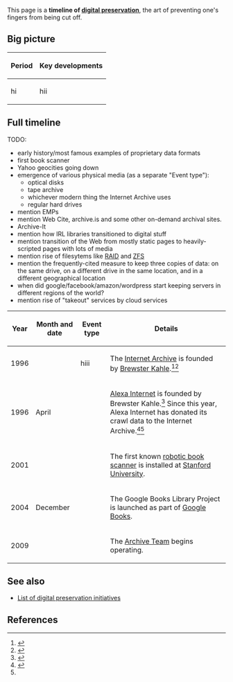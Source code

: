 This page is a '''timeline of [[digital preservation]]''', the art of preventing one's fingers from being cut off.

==Big picture==

{| class="sortable wikitable"
|-
! Period !! Key developments
|-
| hi || hii
|}

==Full timeline==

TODO:

* early history/most famous examples of proprietary data formats
* first book scanner
* Yahoo geocities going down
* emergence of various physical media (as a separate "Event type"):
** optical disks
** tape archive
** whichever modern thing the Internet Archive uses
** regular hard drives
* mention EMPs
* mention Web Cite, archive.is and some other on-demand archival sites.
* Archive-It
* mention how IRL libraries transitioned to digital stuff
* mention transition of the Web from mostly static pages to heavily-scripted pages with lots of media
* mention rise of filesytems like [[RAID]] and [[ZFS]]
* mention the frequently-cited measure to keep three copies of data: on the same drive, on a different drive in the same location, and in a different geographical location
* when did google/facebook/amazon/wordpress start keeping servers in different regions of the world?
* mention rise of "takeout" services by cloud services

{| class="sortable wikitable"
|-
! Year !! Month and date !! Event type !! Details
|-
| 1996 ||  || hiii || The [[Internet Archive]] is founded by [[Brewster Kahle]].<ref>{{cite web |url=https://archive.org/about/ |title=Internet Archive: About IA |accessdate=November 8, 2016}}</ref><ref name="ia_bios">{{cite web |url=https://archive.org/about/bios.php |title=Internet Archive: Bios |accessdate=November 8, 2016 |publisher=Internet Archive}}</ref>
|-
| 1996 || April || || [[Alexa Internet]] is founded by Brewster Kahle.<ref>{{cite web |url=http://www.alexa.com/company |archiveurl=https://web.archive.org/web/20091007102542/http://www.alexa.com/company |archivedate=October 7, 2009 |title=Alexa Internet - Company Overview |accessdate=November 8, 2016}}</ref> Since this year, Alexa Internet has donated its crawl data to the Internet Archive.<ref>{{cite web |url=https://archive.org/details/alexacrawls&tab=about |title=Alexa Crawls |publisher=Internet Archive |accessdate=November 8, 2016}}</ref><ref name="ia_bios" />
|-
| 2001 || || || The first known [[robotic book scanner]] is installed at [[Stanford University]].
|-
| 2004 || December || || The Google Books Library Project is launched as part of [[Google Books]].
|-
| 2009 || || || The [[Archive Team]] begins operating.
|}

==See also==

* [[List of digital preservation initiatives]]

==References==

{{Reflist|30em}}


